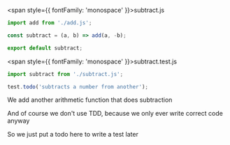 
<Slide>

<span style={{ fontFamily: 'monospace' }}>subtract.js</span>

```js
import add from './add.js';

const subtract = (a, b) => add(a, -b);

export default subtract;
```

<span style={{ fontFamily: 'monospace' }}>subtract.test.js</span>

```js
import subtract from './subtract.js';

test.todo('subtracts a number from another');
```

</Slide>

<Notes>

We add another arithmetic function that does subtraction

And of course we don't use TDD, because we only ever write correct code anyway

So we just put a todo here to write a test later

</Notes>
